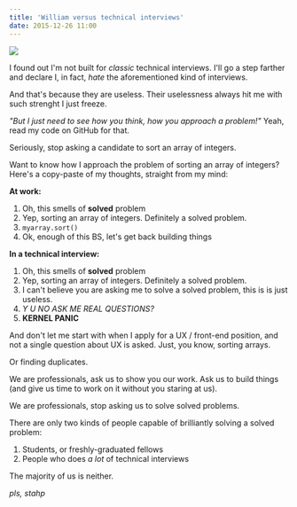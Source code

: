 ```yaml
---
title: 'William versus technical interviews'
date: 2015-12-26 11:00
---
```



<UiFigureWithCaption caption='Not a carebear stare'>

![](../assets/images/posts/2015-12-26-william-versus-technical-interviews/laptop-eyes-technology-computer.jpg)

</UiFigureWithCaption>

I found out I'm not built for _classic_ technical interviews. I'll go a step farther and declare I, in fact, _hate_ the aforementioned kind of interviews.

And that's because they are useless. Their uselessness always hit me with such strenght I just freeze.

_"But I just need to see how you think, how you approach a problem!"_
Yeah, read my code on GitHub for that.

Seriously, stop asking a candidate to sort an array of integers.

Want to know how I approach the problem of sorting an array of integers?
Here's a copy-paste of my thoughts, straight from my mind:

**At work:**

1. Oh, this smells of **solved** problem
2. Yep, sorting an array of integers. Definitely a solved problem.
3. `myarray.sort()`
4. Ok, enough of this BS, let's get back building things

**In a technical interview:**

1. Oh, this smells of **solved** problem
2. Yep, sorting an array of integers. Definitely a solved problem.
3. I can't believe you are asking me to solve a solved problem, this is is just useless.
4. _Y U NO ASK ME REAL QUESTIONS?_
5. **KERNEL PANIC**

And don't let me start with when I apply for a UX / front-end position, and not a single question about UX is asked. Just, you know, sorting arrays.

Or finding duplicates.

We are professionals, ask us to show you our work. Ask us to build things (and give us time to work on it without you staring at us).

We are professionals, stop asking us to solve solved problems.

There are only two kinds of people capable of brilliantly solving a solved problem:

1. Students, or freshly-graduated fellows
2. People who does _a lot_ of technical interviews

The majority of us is neither.

_pls, stahp_
